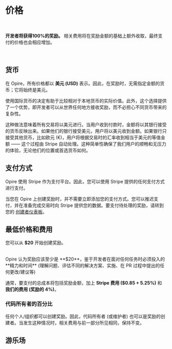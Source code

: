 
# 价格

<br/>

<InfoPanel>**开发者将获得100%的奖励。** 相关费用将在奖励金额的基础上额外收取，最终支付的价格也会相应增加。</InfoPanel>

<br/>

## 货币

在 Opire，所有价格都以 **美元 (USD)** 表示。因此，在奖励时，无需指定金额的货币；它将始终是美元。

使用国际货币的决定有助于比较相对于本地货币的实际价值。此外，这个选择提供了一个优势，即开发者可以从世界任何地方接收奖励，而不必担心不同货币带来的复杂性。

这种做法意味着所有交易将以美元进行。当用户收到付款时，金额将以其银行接受的货币反映出来。如果他们的银行接受美元，用户将以美元收到金额。如果银行只接受其他货币，比如欧元 (€)，用户将根据交易时的汇率收到相当于美元的等值金额 —— 这个过程由 Stripe 自动处理。这种简单性确保了我们用户的顺畅和无压力的体验，无论他们的位置或首选货币如何。

## 支付方式

Opire 使用 Stripe 作为支付平台。因此，您可以使用 Stripe 提供的任何支付方式进行支付。

当您在 Opire 上创建奖励时，并不需要立即添加您的支付方式。您可以推迟支付，并在准备完成交易时向 Stripe 提供您的数据。要支付待处理的奖励，请转到您的 [创建者仪表板](https://app.opire.dev/dashboard/creator/rewards)。

## 最低价格和费用

您可以从 **$20** 开始创建奖励。

<br/>
<InfoPanel>Opire 认为奖励应该至少是 **$20**，鉴于开发者在面对任何任务时必须投入的 **精力和时间** <DimmedText>(理解问题、评估不同的解决方案、实施、在 PR 过程中提出的任何更改/建议等)</DimmedText></InfoPanel>
<br/>

通常，要支付的总成本将包括奖励金额，加上 **Stripe 费用 ($0.85 + 5.25%)** 和 **我们的费用 (奖励的 4%)**。

### 代码所有者的百分比

任何个人/组织都可以创建奖励。因此，代码所有者 (或维护者) 也可以是奖励的创建者。当发生这种情况时，相关费用与前一部分所见相同，保持不变。


## 游乐场
<br/>

<RewardCalculator/>
